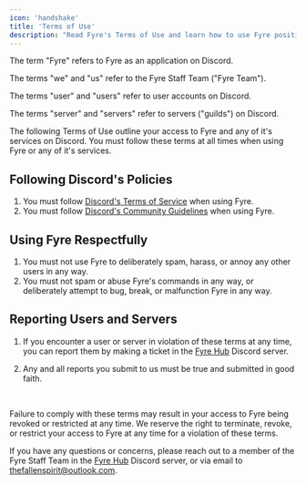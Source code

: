 ```yaml
---
icon: 'handshake'
title: 'Terms of Use'
description: "Read Fyre's Terms of Use and learn how to use Fyre positively and respectfully"
---
```


The term "Fyre" refers to Fyre as an application on Discord.

The terms "we" and "us" refer to the Fyre Staff Team ("Fyre Team").

The terms "user" and "users" refer to user accounts on Discord.

The terms "server" and "servers" refer to servers ("guilds") on Discord.

The following Terms of Use outline your access to Fyre and any of it's services on Discord.
You must follow these terms at all times when using Fyre or any of it's services.


## Following Discord's Policies
1. You must follow [Discord's Terms of Service](https://discord.com/terms) when using Fyre.
2. You must follow [Discord's Community Guidelines](https://discord.com/guidelines) when using Fyre.


## Using Fyre Respectfully
1. You must not use Fyre to deliberately spam, harass, or annoy any other users in any way.
2. You must not spam or abuse Fyre's commands in any way,
or deliberately attempt to bug, break, or malfunction Fyre in any way.


## Reporting Users and Servers
1. If you encounter a user or server in violation of these terms at any time,
you can report them by making a ticket in the [Fyre Hub](https://discord.gg/SNxqD4ujTF) Discord server.

2. Any and all reports you submit to us must be true and submitted in good faith.

<br/>

Failure to comply with these terms may result in your access to Fyre being revoked or restricted at any time.
We reserve the right to terminate, revoke, or restrict your access to Fyre at any time for a violation of these terms.

If you have any questions or concerns,
please reach out to a member of the Fyre Staff Team in the [Fyre Hub](https://discord.gg/SNxqD4ujTF) Discord server,
or via email to thefallenspirit@outlook.com.
